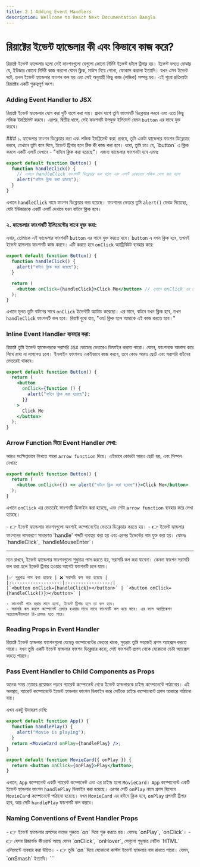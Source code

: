 ```yaml
---
title: 2.1 Adding Event Handlers
description: Wellcome to React Next Documentation Bangla
---
```



## <h1 className="bg-gradient-to-r from-blue-500 to-purple-500 inline-block text-transparent bg-clip-text text-4xl pt-2">রিয়াক্টের ইভেন্ট হ্যান্ডেলার কী এবং কিভাবে কাজ করে?</h1>

রিয়াক্টে ইভেন্ট হ্যান্ডেলার হলো সেই ফাংশনগুলো যেগুলো কোনো নির্দিষ্ট ইভেন্ট ঘটলে ট্রিগার হয়। ইভেন্ট বলতে বোঝায় যে, ইউজার কোনো নির্দিষ্ট কাজ করলো যেমন ক্লিক, মাউস নিয়ে গেলো, ফোকাস করলো ইত্যাদি। যখন এসব ইভেন্ট ঘটে, তখন ইভেন্ট হ্যান্ডেলার ফাংশন কল হয় এবং সেই অনুযায়ী কিছু কাজ (লজিক) সম্পন্ন হয়। এই পুরো প্রক্রিয়াটা রিয়াক্টের একটি গুরুত্বপূর্ণ অংশ।

### Adding Event Handler to JSX

রিয়াক্টে ইভেন্ট হ্যান্ডেলার যোগ করা দুটি ধাপে করা যায়। প্রথম ধাপে তুমি ফাংশনটি ডিক্লেয়ার করবে এবং এতে কিছু লজিক ইমপ্লিমেন্ট করবে। এরপর, দ্বিতীয় ধাপে, সেই ফাংশনটি উপযুক্ত ইলিমেন্ট যেমন `button` এর সাথে যুক্ত করবে।

<Steps>
<Step>
### ১. হ্যান্ডেলার ফাংশন ডিক্লেয়ার করা এবং লজিক ইমপ্লিমেন্ট করা:
প্রথমে, তুমি একটা হ্যান্ডেলার ফাংশন ডিক্লেয়ার করবে, যেখানে তুমি বলে দিবে, ইভেন্ট ট্রিগার হলে ঠিক কী কাজ করা হবে। ধরো, তুমি চাও যে, `button` এ ক্লিক করলে একটি এলার্ট দেখাবে - "বাটনে ক্লিক করা হয়েছে"। এজন্য হ্যান্ডেলার ফাংশনটা হবে এমনঃ

```jsx filename="Button.jsx"
export default function Button() {
  function handleClick() {
    // এখানে handleClick ফাংশনটি ডিক্লেয়ার করা হলো এবং এলার্ট দেখানোর লজিক যোগ করা হলো
    alert("বাটনে ক্লিক করা হয়েছে");
  }
}
```

এখানে `handleClick` নামে ফাংশন ডিক্লেয়ার করা হয়েছে। ফাংশনের ভেতরে তুমি `alert()` মেথড দিয়েছো, যেটা ইউজারকে একটি এলার্ট দেখাবে যখন বাটনে ক্লিক হবে।

</Step>
<Step>

### ২. হ্যান্ডেলার ফাংশনটি ইলিমেন্টের সাথে যুক্ত করা:

এবার, তোমাকে এই হ্যান্ডেলার ফাংশনটি `button` এর সাথে যুক্ত করতে হবে। `button` এ যখন ক্লিক হবে, তখনই ইভেন্ট হ্যান্ডলার ফাংশনটি কাজ করবে। এটি করতে হবে `onClick` অ্যাট্রিবিউট ব্যবহার করে:

```jsx filename="Button.jsx"
export default function Button() {
  function handleClick() {
    alert("বাটনে ক্লিক করা হয়েছে");
  }

  return (
    <button onClick={handleClick}>Click Me</button> // এখানে onClick এর ভেতরে handleClick ফাংশন পাস করা হয়েছে
  );
}
```

এখানে মূলত তুমি বাটনের সাথে `onClick` ইভেন্টটি অ্যাটাচ করেছো। এর মানে, বাটনে যখন ক্লিক হবে, তখন `handleClick` ফাংশনটি কল হবে। রিয়াক্ট বুঝে যায়, "ওহ! ক্লিক হলে আমাকে এই কাজ করতে হবে।"

</Step>
</Steps>

### Inline Event Handler ব্যবহার করা:

রিয়াক্টে তুমি ইভেন্ট হ্যান্ডেলারকে সরাসরি `JSX` কোডের ভেতরেও ডিফাইন করতে পারো। যেমন, ফাংশনকে আলাদা করে লিখে রাখা না লাগলেও চলে। ইনলাইন ফাংশনও একইভাবে কাজ করবে, তবে কোড আরও ছোট এবং সরাসরি বাটনের ভেতরেই থাকবে।

```jsx filename="Button.jsx"
export default function Button() {
  return (
    <button
      onClick={function () {
        alert("বাটনে ক্লিক করা হয়েছে");
      }}
    >
      Click Me
    </button>
  );
}
```

### Arrow Function দিয়ে Event Handler লেখা:

আরও সংক্ষিপ্তভাবে লিখতে পারো `arrow function` দিয়ে। এইভাবে কোডটা আরও ছোট হয়, এবং সিম্পল দেখায়:

```jsx filename="Button.jsx"
export default function Button() {
  return (
    <button onClick={() => alert("বাটনে ক্লিক করা হয়েছে")}>Click Me</button>
  );
}
```

এখানে `onClick` এর ভেতরেই ফাংশনটি ডিফাইন করা হয়েছে, এবং সেটা `arrow function` ব্যবহার করে লেখা হয়েছে।

<Callout type="warning" emoji="💡">
  - 👉 ইভেন্ট হ্যান্ডেলার ফাংশনগুলো অবশ্যই কম্পোনেন্টের ভেতরে ডিক্লেয়ার করতে
  হয়। - 👉 ইভেন্ট হ্যান্ডলার ফাংশনের নামকরণে সাধারণত 'handle' শব্দটি ব্যবহার
  করা হয় এবং এরপর ইভেন্টের নাম যুক্ত করা হয়। যেমনঃ `handleClick`,
  `handleMouseEnter`।
</Callout>

---

<Callout type='info' emoji='📍'>
    মনে রাখবে, ইভেন্ট হ্যান্ডেলার ফাংশনগুলো শুধুমাত্র পাস করতে হয়, সরাসরি কল করা যাবেনা। কেননা ফাংশন সরাসরি কল করা হলে ইভেন্ট ট্রিগার হওয়ার আগেই ফাংশনটি চলে যাবে।

    |✅ শুধুমাত্র পাস করা হয়েছে | ❌ সরাসরি কল করা হয়েছে |
    |:------------------:|:----------------:|
    |`<button onClick={handleClick}></button>` | `<button onClick={handleClick()}></button>` |

    - ফাংশনটি পাস করার মানে হলো, ইভেন্ট ট্রিগার হলে তা কল হবে।
    - সরাসরি কল করলে কম্পোনেন্ট রেন্ডার হওয়ার সাথে সাথে ফাংশনটি কল হয়ে যাবে। এর ফলে অ্যাপ্লিকেশন অপ্রয়োজনীয়ভাবে রি-রেন্ডার হতে পারে।

</Callout>

### Reading Props in Event Handler

রিয়াক্টে ইভেন্ট হ্যান্ডলার ফাংশনগুলো যেহেতু কম্পোনেন্টের ভেতরে থাকে, সুতরাং তুমি সহজেই প্রপস অ্যাক্সেস করতে পারো। যখন তুমি একটি ইভেন্ট হ্যান্ডলার ফাংশন ডিক্লেয়ার করো, সেই ফাংশনটি প্রপস থেকে যেকোনো ডেটা অ্যাক্সেস করতে পারবে।

### Pass Event Handler to Child Components as Props

অনেক সময় তোমার প্রয়োজন পড়বে প্যারেন্ট কম্পোনেন্ট থেকে ইভেন্ট হ্যান্ডলারকে চাইল্ড কম্পোনেন্টে পাঠানোর। এই অবস্থায়, প্যারেন্ট কম্পোনেন্টে ইভেন্ট হ্যান্ডলার ফাংশন ডিফাইন করে সেটিকে চাইল্ড কম্পোনেন্টে প্রপস আকারে পাঠানো যায়।

এখন একটু উদাহরণ দেখি:

```jsx filename="App.jsx"
export default function App() {
  function handlePlay() {
    alert("Movie is playing");
  }
  return <MovieCard onPlay={handlePlay} />;
}
```

```jsx filename="MovieCard.jsx"
export default function MovieCard({ onPlay }) {
  return <button onClick={onPlay}>Play</button>;
}
```

এখানে, `App` কম্পোনেন্ট একটি প্যারেন্ট কম্পোনেন্ট এবং এর চাইল্ড হলো `MovieCard`। `App` কম্পোনেন্টে একটি ইভেন্ট হ্যান্ডলার ফাংশন `handlePlay` ডিফাইন করা হয়েছে। এরপর সেটি `onPlay` নামে প্রপস হিসেবে `MovieCard` কম্পোনেন্টে পাঠানো হয়েছে। যখন `MovieCard` এর বাটনে ক্লিক হবে, `onPlay` প্রপসটি ট্রিগার হবে, আর সেটি `handlePlay` ফাংশনটি কল করবে।

### Naming Conventions of Event Handler Props

<Callout type="warning" emoji="💡">
  - 👉 ইভেন্ট হ্যান্ডেলার প্রপসের নামের শুরুতে `on` দিয়ে শুরু করতে হয়। যেমনঃ
  `onPlay`, `onClick`। - 👉 যেসব রিজার্ভড কীওয়ার্ড আছে যেমন `onClick`,
  `onHover`, সেগুলো শুধুমাত্র নেটিভ `HTML` এলিমেন্টে ব্যবহার করা উচিত। - 👉 তুমি
  `on` দিয়ে যেকোনো কাস্টম ইভেন্ট হ্যান্ডলার নাম রাখতে পারো। যেমন, `onSmash`
  ইত্যাদি।
</Callout>
```

